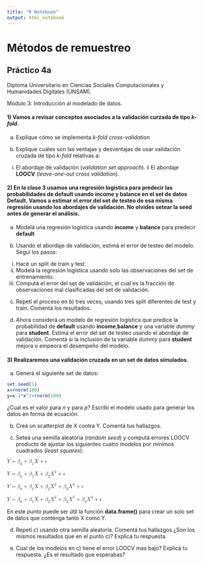 ```yaml
---
title: "R Notebook"
output: html_notebook
---
```


# Métodos de remuestreo
## Práctico 4a
Diploma Universitario en Ciencias Sociales Computacionales y Humanidades Digitales (UNSAM).

Módulo 3: Introducción al modelado de datos.

#### 1) Vamos a revisar conceptos asociados a la validación curzada de tipo *k-fold*.

a) Explique cómo se implementa *k-fold cross-validation*

b) Explique cuáles son las ventajas y desventajas de usar validación cruzada de tipo *k-fold* relativas a:

i. El abordaje de validación (*validation set approach*).
ii El abordaje **LOOCV** (*leave-one-out cross validation*).

#### 2) En la clase 3 usamos una regresión logística para predecir las probabilidades de **default** usando **income** y **balance** en el set de datos **Default**. Vamos a estimar el error del set de testeo de esa misma regresión usando los abordajes de validación. No olvides setear la **seed** antes de generar el análisis.

a) Modelá una regresión logística usando **income** y **balance** para predecir **default**

b) Usando el abordaje de validación, estimá el error de testeo del modelo. Seguí los pasos:

i. Hacé un split de train y test.
ii. Modelá la regresión logística usando solo las observaciones del set de entrenamiento.
iii. Computá el error del set de validación, el cual es la fracción de observaciones mal clasificadas del set de validación.

c) Repetí el proceso en b) tres veces, usando tres split diferentes de test y train. Comentá los resultados.

d) Ahora considerá un modelo de regresión logística que predice la probabilidad de **default** usando **income**,**balance** y una variable *dummy* para **student**. Estimá el error del set de testeo usando el abordaje de validación. Comentá si la inclusión de la variable *dummy* para **student** mejora o empeora el desempeño del modelo.

#### 3) Realizaremos una validación cruzada en un set de datos simulados.

a) Generá el siguiente set de datos:

```r
set.seed(1)
x=rnorm(100)
y=x-2*x^2+rnorm(100)
```

¿Cual es el valor para *n* y para *p*? Escribí el modelo usado para generar los datos en forma de ecuación.

b) Creá un scatterplot de X contra Y. Comentá tus hallazgos.

c) Seteá una semilla aleatoria (*random seed*) y computá errores LOOCV producto de ajustar los siguientes cuatro modelos por mínimos cuadrados (*least squares*):



<math xmlns="http://www.w3.org/1998/Math/MathML">
  <mi>Y</mi>
  <mo>=</mo>
  <msub>
    <mi>&#x03B2;<!-- β --></mi>
    <mn>0</mn>
  </msub>
  <mo>+</mo>
  <msub>
    <mi>&#x03B2;<!-- β --></mi>
    <mn>1</mn>
  </msub>
  <mi>X</mi>
  <mo>+</mo>
  <mi>&#x03F5;<!-- ϵ --></mi>
</math>

<math xmlns="http://www.w3.org/1998/Math/MathML">
  <mi>Y</mi>
  <mo>=</mo>
  <msub>
    <mi>&#x03B2;<!-- β --></mi>
    <mn>0</mn>
  </msub>
  <mo>+</mo>
  <msub>
    <mi>&#x03B2;<!-- β --></mi>
    <mn>1</mn>
  </msub>
  <mi>X</mi>
  <mo>+</mo>
  <msub>
    <mi>&#x03B2;<!-- β --></mi>
    <mn>2</mn>
  </msub>
  <msup>
    <mi>X</mi>
    <mn>2</mn>
  </msup>
  <mo>+</mo>
  <mi>&#x03F5;<!-- ϵ --></mi>
</math>

<math xmlns="http://www.w3.org/1998/Math/MathML">
  <mi>Y</mi>
  <mo>=</mo>
  <msub>
    <mi>&#x03B2;<!-- β --></mi>
    <mn>0</mn>
  </msub>
  <mo>+</mo>
  <msub>
    <mi>&#x03B2;<!-- β --></mi>
    <mn>1</mn>
  </msub>
  <mi>X</mi>
  <mo>+</mo>
  <msub>
    <mi>&#x03B2;<!-- β --></mi>
    <mn>2</mn>
  </msub>
  <msup>
    <mi>X</mi>
    <mn>2</mn>
  </msup>
  <mo>+</mo>
  <msub>
    <mi>&#x03B2;<!-- β --></mi>
    <mn>3</mn>
  </msub>
  <msup>
    <mi>X</mi>
    <mn>3</mn>
  </msup>
  <mo>+</mo>
  <mi>&#x03F5;<!-- ϵ --></mi>
</math>

<math xmlns="http://www.w3.org/1998/Math/MathML">
  <mi>Y</mi>
  <mo>=</mo>
  <msub>
    <mi>&#x03B2;<!-- β --></mi>
    <mn>0</mn>
  </msub>
  <mo>+</mo>
  <msub>
    <mi>&#x03B2;<!-- β --></mi>
    <mn>1</mn>
  </msub>
  <mi>X</mi>
  <mo>+</mo>
  <msub>
    <mi>&#x03B2;<!-- β --></mi>
    <mn>2</mn>
  </msub>
  <msup>
    <mi>X</mi>
    <mn>2</mn>
  </msup>
  <mo>+</mo>
  <msub>
    <mi>&#x03B2;<!-- β --></mi>
    <mn>3</mn>
  </msub>
  <msup>
    <mi>X</mi>
    <mn>3</mn>
  </msup>
  <mo>+</mo>
  <msub>
    <mi>&#x03B2;<!-- β --></mi>
    <mn>4</mn>
  </msub>
  <msup>
    <mi>X</mi>
    <mn>4</mn>
  </msup>
  <mo>+</mo>
  <mi>&#x03F5;<!-- ϵ --></mi>
</math>

En este punto puede ser útil la función **data.frame()** para crear un solo set de datos que contenga tanto X como Y.

d) Repetí c) usando otra semilla aleatoria. Comentá tus hallazgos.¿Son los mismos resultados que en el punto c)? Explicá tu respuesta.

e) Cual de los modelos en c) tiene el error LOOCV mas bajo? Explicá tu respuesta. ¿Es el resultado que esperabas?
